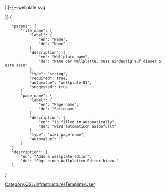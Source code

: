 <includeonly>{{Template:Helper/UI/VE/Visible
|icon=die
|content=Wellplate ''{{{file_name}}}''
}}
{{Template:Helper/UI/VE/Hidden 
|content=<div class="WellplateEditor" style="display:hide;">{{#replace:{{#replace: {{{page_name}}}|/|-}}|:|-}}-{{{file_name}}}.wellplate.svg</div>
}}</includeonly>
<noinclude>[[Category:OSL/Infrastructure/Template/User]]
<templatedata>
{
	"params": {
		"file_name": {
			"label": {
				"en": "Name",
				"de": "Name"
			},
			"description": {
				"en": "Wellplate name",
				"de": "Name der Wellplatte, muss eindeutig auf dieser Seite sein"
			},
			"type": "string",
			"required": true,
			"autovalue": "wellplate-01",
			"suggested": true
		},
		"page_name": {
			"label": {
				"en": "Page name",
				"de": "Seitename"
			},
			"description": {
				"en": "is filled in automatically",
				"de": "wird automatisch ausgefüllt"
			},
			"type": "wiki-page-name",
			"autovalue": "{{subst:FULLPAGENAME}}"
		}
	},
	"description": {
		"en": "Adds a wellplate editor",
		"de": "Fügt einen Wellplatten-Editor hinzu "
	}
}
</templatedata>
</noinclude>